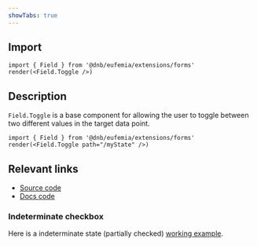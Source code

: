 ```yaml
---
showTabs: true
---
```


## Import

```tsx
import { Field } from '@dnb/eufemia/extensions/forms'
render(<Field.Toggle />)
```

## Description

`Field.Toggle` is a base component for allowing the user to toggle between two different values in the target data point.

```tsx
import { Field } from '@dnb/eufemia/extensions/forms'
render(<Field.Toggle path="/myState" />)
```

## Relevant links

- [Source code](https://github.com/dnbexperience/eufemia/tree/main/packages/dnb-eufemia/src/extensions/forms/base-fields/Toggle)
- [Docs code](https://github.com/dnbexperience/eufemia/tree/main/packages/dnb-design-system-portal/src/docs/uilib/extensions/forms/base-fields/Toggle)

### Indeterminate checkbox

Here is a indeterminate state (partially checked) [working example](/uilib/extensions/forms/base-fields/Indeterminate/).
